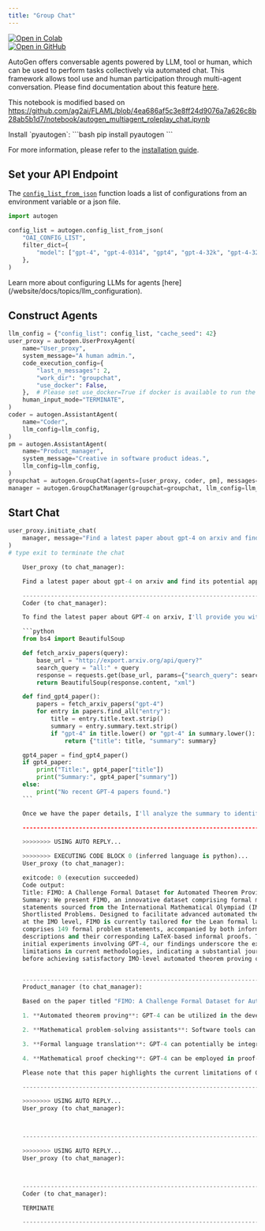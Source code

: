 ```yaml
---
title: "Group Chat"
---
```


<div style={{ display: "inline-block", marginRight: "0px", height: "20px" }}>
  <a
    href="https://colab.research.google.com/github/ag2ai/ag2/blob/main/notebook/agentchat_groupchat.mdx"
    target="_blank"
    style={{ height: "20px", display: "inline-flex", alignItems: "center" }}
  >
    <img
      src="https://colab.research.google.com/assets/colab-badge.svg"
      alt="Open in Colab"
      style={{ height: "20px", pointerEvents: "none" }}
    />
  </a>
</div>
<div style={{ display: "inline-block", height: "20px" }}>
  <a
    href="https://github.com/ag2ai/ag2/blob/main/notebook/agentchat_groupchat.mdx"
    target="_blank"
    style={{ height: "20px", display: "inline-flex", alignItems: "center" }}
  >
    <img
      src="https://img.shields.io/badge/Open%20on%20GitHub-grey?logo=github"
      alt="Open in GitHub"
      style={{ height: "20px", pointerEvents: "none" }}
    />
  </a>
</div>

AutoGen offers conversable agents powered by LLM, tool or human, which can be used to perform tasks collectively via automated chat. This framework allows tool use and human participation through multi-agent conversation.
Please find documentation about this feature [here](/website/docs/Use-Cases/agent_chat).

This notebook is modified based on https://github.com/ag2ai/FLAML/blob/4ea686af5c3e8ff24d9076a7a626c8b28ab5b1d7/notebook/autogen_multiagent_roleplay_chat.ipynb

<div class="info">
<Info>
Install `pyautogen`:
```bash
pip install pyautogen
```

For more information, please refer to the [installation guide](/website/docs/installation/).

</Info>
</div>

## Set your API Endpoint

The [`config_list_from_json`](/website/docs/reference/oai/openai_utils#config_list_from_json) function loads a list of configurations from an environment variable or a json file.

```python
import autogen

config_list = autogen.config_list_from_json(
    "OAI_CONFIG_LIST",
    filter_dict={
        "model": ["gpt-4", "gpt-4-0314", "gpt4", "gpt-4-32k", "gpt-4-32k-0314", "gpt-4-32k-v0314"],
    },
)
```

<div class="tip">
  <Tip>
    Learn more about configuring LLMs for agents
    [here](/website/docs/topics/llm_configuration).
  </Tip>
</div>

## Construct Agents

```python
llm_config = {"config_list": config_list, "cache_seed": 42}
user_proxy = autogen.UserProxyAgent(
    name="User_proxy",
    system_message="A human admin.",
    code_execution_config={
        "last_n_messages": 2,
        "work_dir": "groupchat",
        "use_docker": False,
    },  # Please set use_docker=True if docker is available to run the generated code. Using docker is safer than running the generated code directly.
    human_input_mode="TERMINATE",
)
coder = autogen.AssistantAgent(
    name="Coder",
    llm_config=llm_config,
)
pm = autogen.AssistantAgent(
    name="Product_manager",
    system_message="Creative in software product ideas.",
    llm_config=llm_config,
)
groupchat = autogen.GroupChat(agents=[user_proxy, coder, pm], messages=[], max_round=12)
manager = autogen.GroupChatManager(groupchat=groupchat, llm_config=llm_config)
```

## Start Chat

````python
user_proxy.initiate_chat(
    manager, message="Find a latest paper about gpt-4 on arxiv and find its potential applications in software."
)
# type exit to terminate the chat

    User_proxy (to chat_manager):

    Find a latest paper about gpt-4 on arxiv and find its potential applications in software.

    --------------------------------------------------------------------------------
    Coder (to chat_manager):

    To find the latest paper about GPT-4 on arxiv, I'll provide you with a Python code that fetches the most recent papers from the arxiv API and filters the results to get the most relevant paper related to GPT-4. After fetching the paper, I'll extract the information for potential applications in software. Please execute the following Python code:

    ```python
    from bs4 import BeautifulSoup

    def fetch_arxiv_papers(query):
        base_url = "http://export.arxiv.org/api/query?"
        search_query = "all:" + query
        response = requests.get(base_url, params={"search_query": search_query, "sortBy": "submittedDate", "sortOrder": "descending"})
        return BeautifulSoup(response.content, "xml")

    def find_gpt4_paper():
        papers = fetch_arxiv_papers("gpt-4")
        for entry in papers.find_all("entry"):
            title = entry.title.text.strip()
            summary = entry.summary.text.strip()
            if "gpt-4" in title.lower() or "gpt-4" in summary.lower():
                return {"title": title, "summary": summary}

    gpt4_paper = find_gpt4_paper()
    if gpt4_paper:
        print("Title:", gpt4_paper["title"])
        print("Summary:", gpt4_paper["summary"])
    else:
        print("No recent GPT-4 papers found.")
    ```

    Once we have the paper details, I'll analyze the summary to identify potential applications in software development.

    --------------------------------------------------------------------------------

    >>>>>>>> USING AUTO REPLY...

    >>>>>>>> EXECUTING CODE BLOCK 0 (inferred language is python)...
    User_proxy (to chat_manager):

    exitcode: 0 (execution succeeded)
    Code output:
    Title: FIMO: A Challenge Formal Dataset for Automated Theorem Proving
    Summary: We present FIMO, an innovative dataset comprising formal mathematical problem
    statements sourced from the International Mathematical Olympiad (IMO)
    Shortlisted Problems. Designed to facilitate advanced automated theorem proving
    at the IMO level, FIMO is currently tailored for the Lean formal language. It
    comprises 149 formal problem statements, accompanied by both informal problem
    descriptions and their corresponding LaTeX-based informal proofs. Through
    initial experiments involving GPT-4, our findings underscore the existing
    limitations in current methodologies, indicating a substantial journey ahead
    before achieving satisfactory IMO-level automated theorem proving outcomes.


    --------------------------------------------------------------------------------
    Product_manager (to chat_manager):

    Based on the paper titled "FIMO: A Challenge Formal Dataset for Automated Theorem Proving" and its summary, the potential applications of GPT-4 in software development can be related to the field of automated theorem proving.

    1. **Automated theorem proving**: GPT-4 can be utilized in the development of automated theorem proving software that attempts to prove complex mathematical problems taken from International Mathematical Olympiad (IMO) or other challenging sources. By fine-tuning GPT-4 with a dataset like FIMO consisting of formal mathematical problems, the model can potentially better understand the problem statements and generate appropriate proofs.

    2. **Mathematical problem-solving assistants**: Software tools can be developed using GPT-4 to guide users in solving complex mathematical problems. The AI model can be integrated into educational platforms, online math tutoring services, or even standalone tools to help make solving problems easier and faster for students and professionals alike.

    3. **Formal language translation**: GPT-4 can potentially be integrated into software for translating between formal languages, assisting in the understanding and comparison of various formal systems. This would be especially useful in research communities employing different formal languages and wanting to share ideas and results.

    4. **Mathematical proof checking**: GPT-4 can be employed in proof-checking software to identify and correct inconsistencies. By improving the correctness of proofs, this application would ultimately help users save time and contribute to the overall quality of mathematical research.

    Please note that this paper highlights the current limitations of GPT-4 in the context of IMO-level theorem proving. Nevertheless, these potential applications suggest directions for further research and software development as the model and related techniques continue to improve.

    --------------------------------------------------------------------------------

    >>>>>>>> USING AUTO REPLY...
    User_proxy (to chat_manager):



    --------------------------------------------------------------------------------

    >>>>>>>> USING AUTO REPLY...
    User_proxy (to chat_manager):



    --------------------------------------------------------------------------------
    Coder (to chat_manager):

    TERMINATE

    --------------------------------------------------------------------------------

````
